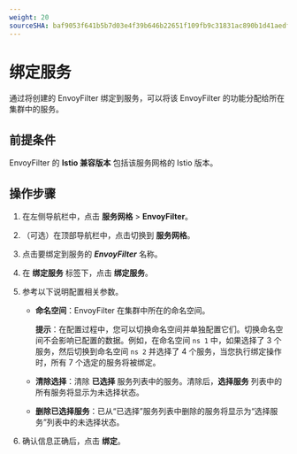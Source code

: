 ```yaml
---
weight: 20
sourceSHA: baf9053f641b5b7d03e4f39b646b22651f109fb9c31831ac890b1d41aedf9651
---
```


# 绑定服务

通过将创建的 EnvoyFilter 绑定到服务，可以将该 EnvoyFilter 的功能分配给所在集群中的服务。

## 前提条件

EnvoyFilter 的 **Istio 兼容版本** 包括该服务网格的 Istio 版本。

## 操作步骤

1. 在左侧导航栏中，点击 **服务网格** > **EnvoyFilter**。

2. （可选）在顶部导航栏中，点击切换到 **服务网格**。

3. 点击要绑定到服务的 ***EnvoyFilter*** 名称。

4. 在 **绑定服务** 标签下，点击 **绑定服务**。

5. 参考以下说明配置相关参数。

   - **命名空间**：EnvoyFilter 在集群中所在的命名空间。

     **提示**：在配置过程中，您可以切换命名空间并单独配置它们。切换命名空间不会影响已配置的数据。例如，在命名空间 `ns 1` 中，如果选择了 3 个服务，然后切换到命名空间 `ns 2` 并选择了 4 个服务，当您执行绑定操作时，所有 7 个选定的服务将被绑定。

   - **清除选择**：清除 **已选择** 服务列表中的服务。清除后，**选择服务** 列表中的所有服务将显示为未选择状态。

   - **删除已选择服务**：已从“已选择”服务列表中删除的服务将显示为“选择服务”列表中的未选择状态。

6. 确认信息正确后，点击 **绑定**。
